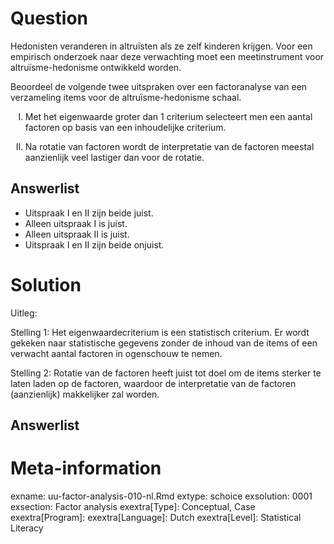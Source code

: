 Question
========
  
Hedonisten veranderen in altruïsten als ze zelf kinderen krijgen. Voor een empirisch onderzoek naar deze verwachting moet een meetinstrument voor altruïsme-hedonisme ontwikkeld worden.

Beoordeel de volgende twee uitspraken over een factoranalyse van een verzameling items voor de altruïsme-hedonisme schaal.

I.	Met het eigenwaarde groter dan 1 criterium selecteert men een aantal factoren op basis van een inhoudelijke criterium.

II.	Na rotatie van factoren wordt de interpretatie van de factoren meestal aanzienlijk veel lastiger dan voor de rotatie.


  
Answerlist
----------
* Uitspraak I en II zijn beide juist.
* Alleen uitspraak I is juist.
* Alleen uitspraak II is juist.
* Uitspraak I en II zijn beide onjuist.


Solution
========
  
Uitleg: 

Stelling 1: Het eigenwaardecriterium is een statistisch criterium. Er wordt gekeken naar statistische gegevens zonder de inhoud van de items of een verwacht aantal factoren in ogenschouw te nemen.

Stelling 2: Rotatie van de factoren heeft juist tot doel om de items sterker te laten laden op de factoren, waardoor de interpretatie van de factoren (aanzienlijk) makkelijker zal worden.


Answerlist
----------



Meta-information
================
exname: uu-factor-analysis-010-nl.Rmd
extype: schoice
exsolution: 0001
exsection: Factor analysis
exextra[Type]: Conceptual, Case
exextra[Program]: 
exextra[Language]: Dutch
exextra[Level]: Statistical Literacy
